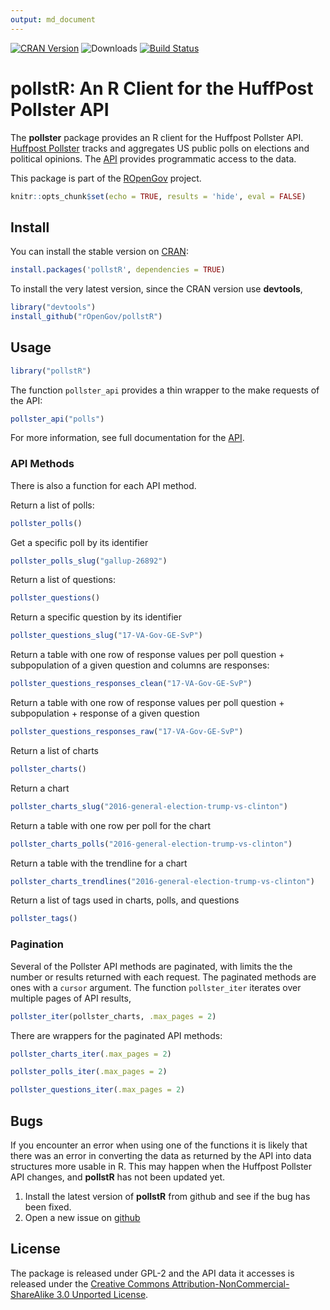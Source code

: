 ```yaml
---
output: md_document
---
```

[![CRAN Version](http://www.r-pkg.org/badges/version/pollstR)](http://cran.r-project.org/package=pollstR)
![Downloads](http://cranlogs.r-pkg.org/badges/pollstR)
[![Build Status](https://travis-ci.org/rOpenGov/pollstR.svg?branch=master)](https://travis-ci.org/rOpenGov/pollstR)

# pollstR: An R Client for the HuffPost Pollster API

The **pollster** package provides an R client for the Huffpost Pollster API.
[Huffpost Pollster](http://elections.huffingtonpost.com/pollster) tracks and aggregates US public polls on elections and political opinions.
The [API](http://elections.huffingtonpost.com/pollster/api) provides programmatic access to the data.

This package is part of the [ROpenGov](http://ropengov.github.io/) project.

```r
knitr::opts_chunk$set(echo = TRUE, results = 'hide', eval = FALSE)
```

## Install

You can install the stable version on [CRAN](http://cran.r-project.org/package=pollstR):

```r
install.packages('pollstR', dependencies = TRUE)
```

To install the very latest version, since the CRAN version use **devtools**,

```r
library("devtools")
install_github("rOpenGov/pollstR")
```

## Usage

```r
library("pollstR")
```

The function `pollster_api` provides a thin wrapper to the make requests of the API:
```r
pollster_api("polls")
```

For more information, see full documentation for the [API](https://app.swaggerhub.com/api/huffpostdata/pollster-api/2.0.0).

### API Methods

There is also a function for each API method.

Return a list of polls:
```r
pollster_polls()
```
Get a specific poll by its identifier
```r
pollster_polls_slug("gallup-26892")
```
Return a list of questions:
```r
pollster_questions()
```
Return a specific question by its identifier
```r
pollster_questions_slug("17-VA-Gov-GE-SvP")
```
Return a table with one row of response values per poll question + subpopulation of a given question and columns are responses:
```r
pollster_questions_responses_clean("17-VA-Gov-GE-SvP")
```
Return a table with one row of response values per poll question + subpopulation + response of a given question
```r
pollster_questions_responses_raw("17-VA-Gov-GE-SvP")
```
Return a list of charts
```r
pollster_charts()
```
Return a chart
```r
pollster_charts_slug("2016-general-election-trump-vs-clinton")
```
Return a table with one row per poll for the chart
```r
pollster_charts_polls("2016-general-election-trump-vs-clinton")
```
Return a table with the trendline for a chart
```r
pollster_charts_trendlines("2016-general-election-trump-vs-clinton")
```
Return a list of tags used in charts, polls, and questions
```r
pollster_tags()
```

### Pagination

Several of the Pollster API methods are paginated, with limits the the number or results returned with each request.
The paginated methods are ones with a `cursor` argument.
The function `pollster_iter` iterates over multiple pages of API results,
```r
pollster_iter(pollster_charts, .max_pages = 2)
```
There are wrappers for the paginated API methods:
```r
pollster_charts_iter(.max_pages = 2)
```
```r
pollster_polls_iter(.max_pages = 2)
```
```r
pollster_questions_iter(.max_pages = 2)
```

## Bugs

If you encounter an error when using one of the functions it is likely that there was an error in converting the data as returned by the API into data structures more usable in R.
This may happen when the Huffpost Pollster API changes, and **pollstR** has not been updated yet.

1. Install the latest version of **pollstR** from github and see if the bug has been fixed.
2. Open a new issue on [github](https://github.com/rOpenGov/pollstR/issues)


## License

The package is released under GPL-2 and the API data it accesses is released under the [Creative Commons Attribution-NonCommercial-ShareAlike 3.0 Unported License](http://creativecommons.org/licenses/by-nc-sa/3.0/deed.en_US).
